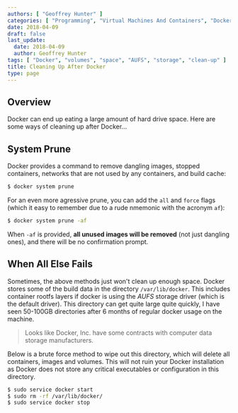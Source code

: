 ```yaml
---
authors: [ "Geoffrey Hunter" ]
categories: [ "Programming", "Virtual Machines And Containers", "Docker" ]
date: 2018-04-09
draft: false
last_update:
  date: 2018-04-09
  author: Geoffrey Hunter
tags: [ "Docker", "volumes", "space", "AUFS", "storage", "clean-up" ]
title: Cleaning Up After Docker
type: page
---
```


## Overview

Docker can end up eating a large amount of hard drive space. Here are some ways of cleaning up after Docker...

## System Prune

Docker provides a command to remove dangling images, stopped containers, networks that are not used by any containers, and build cache:

```bash
$ docker system prune
```

For an even more agressive prune, you can add the `all` and `force` flags (which it easy to remember due to a rude nmemonic with the acronym `af`):

```bash
$ docker system prune -af
```

When `-af` is provided, **all unused images will be removed** (not just dangling ones), and there will be no confirmation prompt.

## When All Else Fails

Sometimes, the above methods just won't clean up enough space. Docker stores some of the build data in the directory `/var/lib/docker`. This includes container rootfs layers if docker is using the _AUFS_ storage driver (which is the default driver). This directory can get quite large quite quickly, I have seen 50-100GB directories after 6 months of regular docker usage on the machine.

> Looks like Docker, Inc. have some contracts with computer data storage manufacturers.

Below is a brute force method to wipe out this directory, which will delete all containers, images and volumes. This will not ruin your Docker installation as Docker does not store any critical executables or configuration in this directory.

```bash
$ sudo service docker start
$ sudo rm -rf /var/lib/docker/
$ sudo service docker stop
```